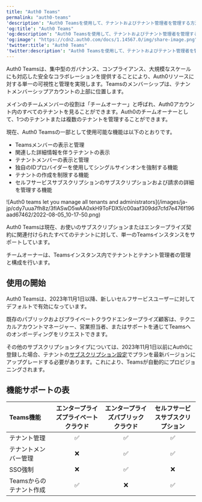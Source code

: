---
title: "Auth0 Teams"
permalink: "auth0-teams"
'description': "Auth0 Teamsを使用して、テナントおよびテナント管理者を管理する方法について説明します。"
'og:title': "Auth0 Teams"
'og:description': "Auth0 Teamsを使用して、テナントおよびテナント管理者を管理する方法について説明します。"
'og:image': "https://cdn2.auth0.com/docs/1.14567.0/img/share-image.png"
'twitter:title': "Auth0 Teams"
'twitter:description': "Auth0 Teamsを使用して、テナントおよびテナント管理者を管理する方法について説明します。"
---

Auth0 Teamsは、集中型のガバナンス、コンプライアンス、大規模なスケールにも対応した安全なコラボレーションを提供することにより、Auth0リソースに対する単一の可視性と管理を実現します。Teamsのメンバーシップは、テナントメンバーシップアカウントの上部に位置します。

メインのチームメンバーの役割は「チームオーナー」と呼ばれ、Auth0アカウント内のすべてのテナントを見ることができます。Auth0のチームオーナーとして、1つのテナントまたは複数のテナントを管理することができます。

現在、Auth0 Teamsの一部として使用可能な機能は以下のとおりです。

* Teamsメンバーの表示と管理
* 関連した詳細情報を伴うテナントの表示
* テナントメンバーの表示と管理
* 独自のIDプロバイダーを使用してシングルサインオンを強制する機能
* テナントの作成を制限する機能
* セルフサービスサブスクリプションのサブスクリプションおよび請求の詳細を管理する機能

<Frame>![Auth0 teams let you manage all tenants and administrators](/images/ja-jp/cdy7uua7fh8z/3flASwD5wAA0xkH9ToFDX5/c00aaf309dd7cfd7e476f196aad67462/2022-08-05_10-17-50.png)</Frame>

Auth0 Teamsは現在、お使いのサブスクリプションまたはエンタープライズ契約に関連付けられたすべてのテナントに対して、単一のTeamsインスタンスをサポートしています。

チームオーナーは、Teamsインスタンス内でテナントとテナント管理者の管理と構成を行います。

## 使用の開始

Auth0 Teamsは、2023年11月1日以降、新しいセルフサービスユーザーに対してデフォルトで有効になっています。

既存のパブリックおよびプライベートクラウドエンタープライズ顧客は、テクニカルアカウントマネージャー、営業担当者、またはサポートを通じてTeamsへのオンボーディングをリクエストできます。

その他のサブスクリプションタイプについては、2023年11月1日以前にAuth0に登録した場合、テナントの[サブスクリプション設定](https://manage.auth0.com/#/tenant/billing/subscription)でプランを最新バージョンにアップグレードする必要があります。これにより、Teamsが自動的にプロビジョニングされます。

## 機能サポートの表

| Teams機能 | エンタープライズプライベートクラウド | エンタープライズパブリッククラウド | セルフサービスサブスクリプション |
| :--- | :---: | :---: | :---: |
| テナント管理 | ✅ | ✅ | ✅ |
| テナントメンバー管理 | ❌ | ✅ | ✅ |
| SSO強制 | ❌ | ✅ | ❌ |
| Teamsからのテナント作成 | ✅ | ❌ | ✅ |